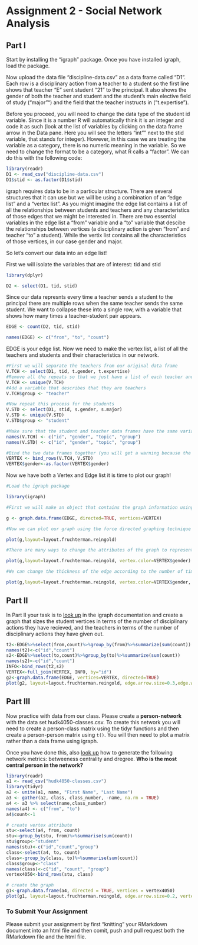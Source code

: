 # Assignment 2 - Social Network Analysis

## Part I
Start by installing the "igraph" package. Once you have installed igraph, load the package.

Now upload the data file "discipline-data.csv" as a data frame called "D1". Each row is a disciplinary action from a teacher to a student so the first line shows that teacher "E" sent student "21" to the principal. It also shows the gender of both the teacher and student and the student's main elective field of study ("major"") and the field that the teacher instructs in ("t.expertise").

Before you proceed, you will need to change the data type of the student id variable. Since it is a number R will automatically think it is an integer and code it as such (look at the list of variables by clicking on the data frame arrow in the Data pane. Here you will see the letters "int"" next to the stid variable, that stands for integer). However, in this case we are treating the variable as a category, there is no numeric meaning in the variable. So we need to change the format to be a category, what R calls a "factor". We can do this with the following code:

```r
library(readr)
D1 <- read_csv("discipline-data.csv")
D1$stid <- as.factor(D1$stid)
```

igraph requires data to be in a particular structure. There are several structures that it can use but we will be using a combination of an "edge list" and a "vertex list". As you might imagine the edge list contains a list of all the relationships between students and teachers and any characteristics of those edges that we might be interested in. There are two essential variables in the edge list a "from" variable and a "to" variable that descibe the relationships between vertices (a disciplinary action is given "from" and teacher "to" a student). While the vertix list contains all the characteristics of those vertices, in our case gender and major.

So let's convert our data into an edge list!

First we will isolate the variables that are of interest: tid and stid

```r
library(dplyr)

D2 <- select(D1, tid, stid)
```

Since our data represnts every time a teacher sends a student to the principal there are multiple rows when the same teacher sends the same student. We want to collapse these into a single row, with a variable that shows how many times a teacher-student pair appears.

```r

EDGE <- count(D2, tid, stid)

names(EDGE) <- c("from", "to", "count")

```

EDGE is your edge list. Now we need to make the vertex list, a list of all the teachers and students and their characteristics in our network.

```r

#First we will separate the teachers from our original data frame
V.TCH <- select(D1, tid, t.gender, t.expertise)
#Remove all the repeats so that we just have a list of each teacher and their characteristics
V.TCH <- unique(V.TCH)
#Add a variable that describes that they are teachers
V.TCH$group <- "teacher"

#Now repeat this process for the students
V.STD <- select(D1, stid, s.gender, s.major)
V.STD <- unique(V.STD)
V.STD$group <- "student"

#Make sure that the student and teacher data frames have the same variables names
names(V.TCH) <- c("id", "gender", "topic", "group")
names(V.STD) <- c("id", "gender", "topic", "group")

#Bind the two data frames together (you will get a warning because the teacher data frame has 5 types of id (A,B,C,D,E) and the student has 25 (1-30), this isn't a problem)
VERTEX <- bind_rows(V.TCH, V.STD)
VERTEX$gender<-as.factor(VERTEX$gender)
```

Now we have both a Vertex and Edge list it is time to plot our graph!

```r
#Load the igraph package

library(igraph)

#First we will make an object that contains the graph information using our two dataframes EDGE and VERTEX. Notice that we have made "directed = TRUE" - our graph is directed since discipline is being given from a teacher to a student.

g <- graph.data.frame(EDGE, directed=TRUE, vertices=VERTEX)

#Now we can plot our graph using the force directed graphing technique - our old friend Fruchertman-Reingold!

plot(g,layout=layout.fruchterman.reingold)

#There are many ways to change the attributes of the graph to represent different characteristics of the newtork. For example, we can color the nodes according to gender.

plot(g,layout=layout.fruchterman.reingold, vertex.color=VERTEX$gender)

#We can change the thickness of the edge according to the number of times a particular teacher has sent a particular student to the principal.

plot(g,layout=layout.fruchterman.reingold, vertex.color=VERTEX$gender, edge.width=EDGE$count)

````

## Part II

In Part II your task is to [look up](http://igraph.org/r/) in the igraph documentation and create a graph that sizes the student vertices in terms of the number of disciplinary actions they have recieved, and the teachers in terms of the number of disciplinary actions they have given out.
```r
t2<-EDGE%>%select(from,count)%>%group_by(from)%>%summarize(sum(count))
names(t2)<-c("id","count")
s2<-EDGE%>%select(to,count)%>%group_by(to)%>%summarize(sum(count))
names(s2)<-c("id","count")
INFO<-bind_rows(t2,s2)
VERTEX<-full_join(VERTEX, INFO, by="id")
g2<-graph.data.frame(EDGE, vertices=VERTEX, directed=TRUE)
plot(g2, layout=layout.fruchterman.reingold, edge.arrow.size=0.3,edge.width=EDGE$count, vertex.color=VERTEX$gender, vertex.size=VERTEX$count, vertex.shapes=as.factor(VERTEX$group))
```
## Part III

Now practice with data from our class. Please create a **person-network** with the data set hudk4050-classes.csv. To create this network you will need to create a person-class matrix using the tidyr functions and then create a person-person matrix using `t()`. You will then need to plot a matrix rather than a data frame using igraph.

Once you have done this, also [look up](http://igraph.org/r/) how to generate the following network metrics: betweeness centrality and dregree. **Who is the most central person in the network?**
```r
library(readr)
a1 <- read_csv("hudk4050-classes.csv")
library(tidyr)
a2 <- unite(a1, name, "First Name", "Last Name")
a3 <- gather(a2, class, class_number, -name, na.rm = TRUE)
a4 <- a3 %>% select(name,class_number)
names(a4) <- c("from", "to")
a4$count<-1

# create vertex attribute
stu<-select(a4, from, count)
stu<-group_by(stu, from)%>%summarise(sum(count))
stu$group<-"student"
names(stu)<-c("id","count","group")
class<-select(a4, to, count)
class<-group_by(class, to)%>%summarise(sum(count))
class$group<-"class"
names(class)<-c("id", "count", "group")
vertex4050<-bind_rows(stu, class)

# create the graph
g1<-graph.data.frame(a4, directed = TRUE, vertices = vertex4050)
plot(g1, layout=layout.fruchterman.reingold, edge.arrow.size=0.2, vertex.color=as.factor(vertex4050$group), vertex.size=vertex4050$count, vertex.label.size=0.1)
```



  
### To Submit Your Assignment

Please submit your assignment by first "knitting" your RMarkdown document into an html file and then comit, push and pull request both the RMarkdown file and the html file.
